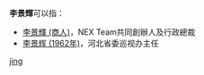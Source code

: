 '''李景輝'''可以指：
* [[李景輝_(商人)|李景輝 (商人)]]，NEX Team共同創辦人及行政總裁
* [[李景辉_(1962年)|李景辉 (1962年)]]，河北省委巡视办主任

{{disambig}}

[[Category:三字李姓人名消歧义|jing]]